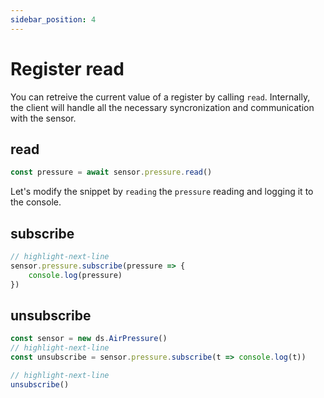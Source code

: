 ```yaml
---
sidebar_position: 4
---
```


# Register read

You can retreive the current value of a register by calling `read`.
Internally, the client will handle all the necessary syncronization and communication with the sensor.

## read

```ts skip no-run
const pressure = await sensor.pressure.read()
```

Let's modify the snippet by `reading` the `pressure` reading
and logging it to the console.

## subscribe

```ts skip
// highlight-next-line
sensor.pressure.subscribe(pressure => {
    console.log(pressure)
})
```

## unsubscribe

```ts edit
const sensor = new ds.AirPressure()
// highlight-next-line
const unsubscribe = sensor.pressure.subscribe(t => console.log(t))

// highlight-next-line
unsubscribe()
```
